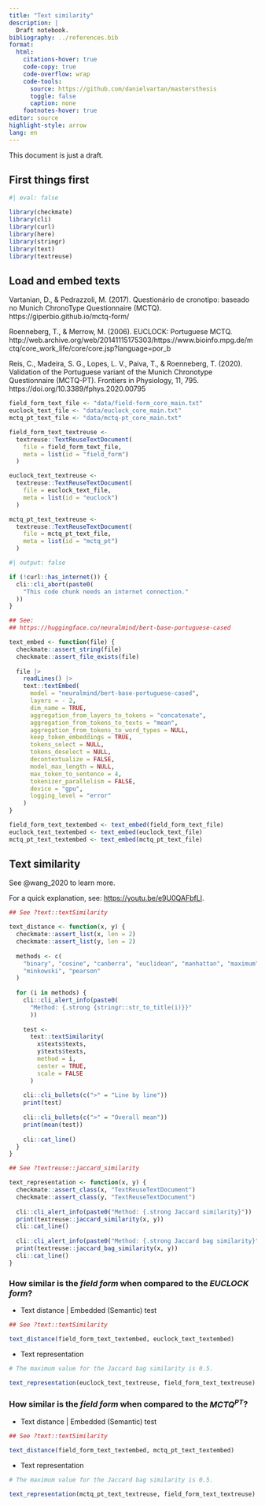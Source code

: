 ```yaml
---
title: "Text similarity"
description: |
  Draft notebook.
bibliography: ../references.bib
format:
  html:
    citations-hover: true
    code-copy: true
    code-overflow: wrap
    code-tools:
      source: https://github.com/danielvartan/mastersthesis
      toggle: false
      caption: none
    footnotes-hover: true
editor: source
highlight-style: arrow
lang: en
---
```


<!-- Go to <https://quarto.org/docs/guide/> for Quarto's documentation. -->

::: {.callout-note}
This document is just a draft.
:::

## First things first

```r
#| eval: false

library(checkmate)
library(cli)
library(curl)
library(here)
library(stringr)
library(text)
library(textreuse)
```

## Load and embed texts

Vartanian, D., & Pedrazzoli, M. (2017). Questionário de cronotipo: baseado no Munich ChronoType Questionnaire (MCTQ). https://giperbio.github.io/mctq-form/

Roenneberg, T., & Merrow, M. (2006). EUCLOCK: Portuguese MCTQ. http://web.archive.org/web/20141115175303/https://www.bioinfo.mpg.de/mctq/core_work_life/core/core.jsp?language=por_b

Reis, C., Madeira, S. G., Lopes, L. V., Paiva, T., & Roenneberg, T. (2020). Validation of the Portuguese variant of the Munich Chronotype Questionnaire (MCTQ-PT). Frontiers in Physiology, 11, 795. https://doi.org/10.3389/fphys.2020.00795

```r
field_form_text_file <- "data/field-form_core_main.txt"
euclock_text_file <- "data/euclock_core_main.txt"
mctq_pt_text_file <- "data/mctq-pt_core_main.txt"
```

```r
field_form_text_textreuse <- 
  textreuse::TextReuseTextDocument(
    file = field_form_text_file,
    meta = list(id = "field_form")
  )

euclock_text_textreuse <- 
  textreuse::TextReuseTextDocument(
    file = euclock_text_file,
    meta = list(id = "euclock")
  )

mctq_pt_text_textreuse <- 
  textreuse::TextReuseTextDocument(
    file = mctq_pt_text_file,
    meta = list(id = "mctq_pt")
  )
```

```r
#| output: false

if (!curl::has_internet()) {
  cli::cli_abort(paste0(
    "This code chunk needs an internet connection."
  ))
}

## See:
## https://huggingface.co/neuralmind/bert-base-portuguese-cased

text_embed <- function(file) {
  checkmate::assert_string(file)
  checkmate::assert_file_exists(file)
  
  file |>
    readLines() |>
    text::textEmbed(
      model = "neuralmind/bert-base-portuguese-cased",
      layers = - 2,
      dim_name = TRUE,
      aggregation_from_layers_to_tokens = "concatenate",
      aggregation_from_tokens_to_texts = "mean",
      aggregation_from_tokens_to_word_types = NULL,
      keep_token_embeddings = TRUE,
      tokens_select = NULL,
      tokens_deselect = NULL,
      decontextualize = FALSE,
      model_max_length = NULL,
      max_token_to_sentence = 4,
      tokenizer_parallelism = FALSE,
      device = "gpu",
      logging_level = "error"
    )
}

field_form_text_textembed <- text_embed(field_form_text_file)
euclock_text_textembed <- text_embed(euclock_text_file)
mctq_pt_text_textembed <- text_embed(mctq_pt_text_file)
```

## Text similarity

See @wang_2020 to learn more.

For a quick explanation, see: <https://youtu.be/e9U0QAFbfLI>.

<!-- See also: https://github.com/microsoft/semantic-kernel/blob/main/docs/EMBEDDINGS.md -->

```r
## See ?text::textSimilarity

text_distance <- function(x, y) {
  checkmate::assert_list(x, len = 2)
  checkmate::assert_list(y, len = 2)
  
  methods <- c(
    "binary", "cosine", "canberra", "euclidean", "manhattan", "maximum", 
    "minkowski", "pearson"
  )
  
  for (i in methods) {
    cli::cli_alert_info(paste0(
      "Method: {.strong {stringr::str_to_title(i)}}"
      ))
    
    test <- 
      text::textSimilarity(
        x$texts$texts, 
        y$texts$texts, 
        method = i, 
        center = TRUE, 
        scale = FALSE
      )
    
    cli::cli_bullets(c(">" = "Line by line"))
    print(test)
    
    cli::cli_bullets(c(">" = "Overall mean"))
    print(mean(test))
    
    cli::cat_line()
  }
}
```

```r
## See ?textreuse::jaccard_similarity

text_representation <- function(x, y) {
  checkmate::assert_class(x, "TextReuseTextDocument")
  checkmate::assert_class(y, "TextReuseTextDocument")
  
  cli::cli_alert_info(paste0("Method: {.strong Jaccard similarity}"))
  print(textreuse::jaccard_similarity(x, y))
  cli::cat_line()
  
  cli::cli_alert_info(paste0("Method: {.strong Jaccard bag similarity}"))
  print(textreuse::jaccard_bag_similarity(x, y))
  cli::cat_line()
}
```

### How similar is the _field form_ when compared to the _EUCLOCK form_?

* Text distance | Embedded (Semantic) test

```r
## See ?text::textSimilarity

text_distance(field_form_text_textembed, euclock_text_textembed)
```

* Text representation

```r
# The maximum value for the Jaccard bag similarity is 0.5.

text_representation(euclock_text_textreuse, field_form_text_textreuse)
```

### How similar is the _field form_ when compared to the _$\text{MCTQ}^{\text{PT}}$_?

* Text distance | Embedded (Semantic) test

```r
## See ?text::textSimilarity

text_distance(field_form_text_textembed, mctq_pt_text_textembed)
```

* Text representation

```r
# The maximum value for the Jaccard bag similarity is 0.5.

text_representation(mctq_pt_text_textreuse, field_form_text_textreuse)
```
